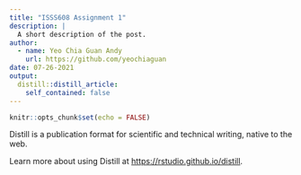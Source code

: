 ```yaml
---
title: "ISSS608 Assignment 1"
description: |
  A short description of the post.
author:
  - name: Yeo Chia Guan Andy
    url: https://github.com/yeochiaguan
date: 07-26-2021
output:
  distill::distill_article:
    self_contained: false
---
```



```r
knitr::opts_chunk$set(echo = FALSE)
```

Distill is a publication format for scientific and technical writing, native to the web.

Learn more about using Distill at <https://rstudio.github.io/distill>.


